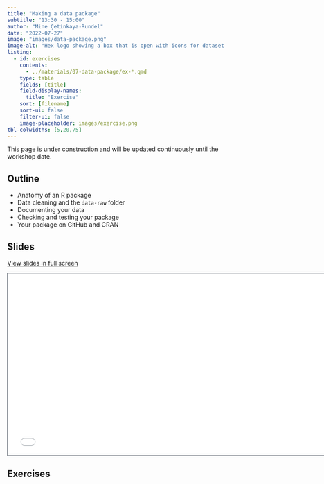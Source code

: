 ```yaml
---
title: "Making a data package"
subtitle: "13:30 - 15:00"
author: "Mine Çetinkaya-Rundel"
date: "2022-07-27"
image: "images/data-package.png"
image-alt: "Hex logo showing a box that is open with icons for dataset floating in it."
listing:
  - id: exercises
    contents:
      - ../materials/07-data-package/ex-*.qmd
    type: table
    fields: [title]
    field-display-names:
      title: "Exercise"
    sort: [filename]
    sort-ui: false
    filter-ui: false
    image-placeholder: images/exercise.png
tbl-colwidths: [5,20,75]
---
```


::: callout-warning
This page is under construction and will be updated continuously until the workshop date.
:::

## Outline

-   Anatomy of an R package
-   Data cleaning and the `data-raw` folder
-   Documenting your data
-   Checking and testing your package
-   Your package on GitHub and CRAN

## Slides

[View slides in full screen](../materials/07-data-package/index.html)

```{=html}
<iframe class="slide-deck" src="../materials/07-data-package/" height="420" width="747" style="border: 1px solid #2e3846;"></iframe>
```
## Exercises

::: {#exercises}
:::
